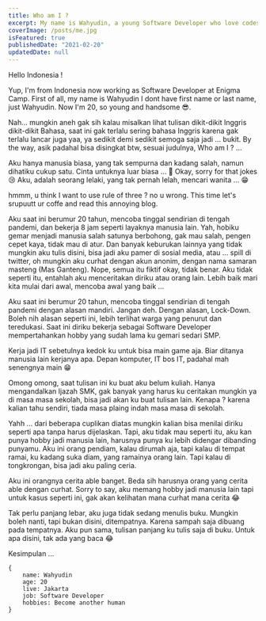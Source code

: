 ```yaml
---
title: Who am I ?
excerpt: My name is Wahyudin, a young Software Developer who love codes, Star Wars, and also Harry Potter.
coverImage: /posts/me.jpg
isFeatured: true
publishedDate: "2021-02-20"
updatedDate: null
---
```


Hello Indonesia !

Yup, I'm from Indonesia now working as Software Developer at Enigma Camp.
First of all, my name is Wahyudin I dont have first name or last name, just Wahyudin. Now I'm 20, so young and handsome 😎.

Nah... mungkin aneh gak sih kalau misalkan lihat tulisan dikit-dikit Inggris dikit-dikit Bahasa, saat ini gak terlalu sering bahasa Inggris karena gak terlalu lancar juga yaa, ya sedikit demi sedikit semoga saja jadi ... bukit. By the way, asik padahal bisa disingkat btw, sesuai judulnya, Who am I ? ...

Aku hanya manusia biasa, yang tak sempurna dan kadang salah, namun dihatiku cukup satu. Cinta untuknya luar biasa ... 🤞
Okay, sorry for that jokes 😢
Aku, adalah seorang lelaki, yang tak pernah lelah, mencari wanita ... 😁

hmmm, u think I want to use rule of three ? no u wrong. This time let's srupuutt ur coffe and read this annoying blog.

Aku saat ini berumur 20 tahun, mencoba tinggal sendirian di tengah pandemi, dan bekerja 8 jam seperti layaknya manusia lain. Yah, hobiku gemar menjadi manusia salah satunya berbohong, gak mau salah, pengen cepet kaya, tidak mau di atur. Dan banyak keburukan lainnya yang tidak mungkin aku tulis disini, bisa jadi aku pamer di sosial media, atau ... spill di twitter, oh mungkin aku curhat dengan akun anonim, dengan nama samaran masteng (Mas Ganteng). Nope, semua itu fiktif okay, tidak benar. Aku tidak seperti itu, entahlah aku menceritakan diriku atau orang lain. Lebih baik mari kita mulai dari awal, mencoba awal yang baik ...

Aku saat ini berumur 20 tahun, mencoba tinggal sendirian di tengah pandemi dengan alasan mandiri. Jangan deh. Dengan alasan, Lock-Down. Boleh nih alasan seperti ini, lebih terlihat warga yang penurut dan teredukasi. Saat ini diriku bekerja sebagai Software Developer mempertahankan hobby yang sudah lama ku gemari sedari SMP. 

Kerja jadi IT sebetulnya kedok ku untuk bisa main game aja. Biar ditanya manusia lain kerjanya apa. Depan komputer, IT bos IT, padahal mah senengnya main 😁

Omong omong, saat tulisan ini ku buat aku belum kuliah. Hanya mengandalkan Ijazah SMK, gak banyak yang harus ku ceritakan mungkin ya di masa masa sekolah, bisa jadi akan ku buat tulisan lain. Kenapa ? karena kalian tahu sendiri, tiada masa plaing indah masa masa di sekolah.

Yahh ... dari beberapa cuplikan diatas mungkin kalian bisa menilai diriku seperti apa tanpa harus dijelaskan.
Tapi, aku tidak mau seperti itu, aku kan punya hobby jadi manusia lain, harusnya punya ku lebih didengar dibanding punyamu. Aku ini orang pendiam, kalau dirumah aja, tapi kalau di tempat ramai, ku kadang suka diam, yang ramainya orang lain. Tapi kalau di tongkrongan, bisa jadi aku paling ceria.

Aku ini orangnya cerita able banget. Beda sih harusnya orang yang cerita able dengan curhat. Sorry to say, aku memang hobby jadi manusia lain tapi untuk kasus seperti ini, gak akan kelihatan mana curhat mana cerita 😂

Tak perlu panjang lebar, aku juga tidak sedang menulis buku. Mungkin boleh nanti, tapi bukan disini, ditempatnya. Karena sampah saja dibuang pada tempatnya. Aku pun sama, tulisan panjang ku tulis saja di buku. Untuk apa disini, tak ada yang baca 😂

Kesimpulan ...
```
{
    name: Wahyudin
    age: 20
    live: Jakarta
    job: Software Developer
    hobbies: Become another human 
}
```